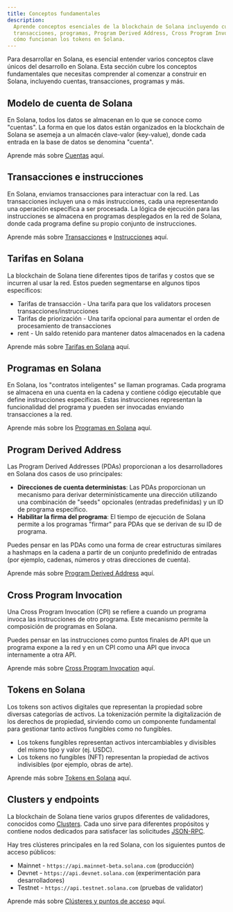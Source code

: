 ```yaml
---
title: Conceptos fundamentales
description:
  Aprende conceptos esenciales de la blockchain de Solana incluyendo cuentas,
  transacciones, programas, Program Derived Address, Cross Program Invocation, y
  cómo funcionan los tokens en Solana.
---
```


Para desarrollar en Solana, es esencial entender varios conceptos clave únicos
del desarrollo en Solana. Esta sección cubre los conceptos fundamentales que
necesitas comprender al comenzar a construir en Solana, incluyendo cuentas,
transacciones, programas y más.

## Modelo de cuenta de Solana

En Solana, todos los datos se almacenan en lo que se conoce como "cuentas". La
forma en que los datos están organizados en la blockchain de Solana se asemeja a
un almacén clave-valor (key-value), donde cada entrada en la base de datos se
denomina "cuenta".

Aprende más sobre [Cuentas](/docs/core/accounts) aquí.

## Transacciones e instrucciones

En Solana, enviamos transacciones para interactuar con la red. Las transacciones
incluyen una o más instrucciones, cada una representando una operación
específica a ser procesada. La lógica de ejecución para las instrucciones se
almacena en programas desplegados en la red de Solana, donde cada programa
define su propio conjunto de instrucciones.

Aprende más sobre [Transacciones](/docs/core/transactions) e
[Instrucciones](/docs/core/transactions#instruction) aquí.

## Tarifas en Solana

La blockchain de Solana tiene diferentes tipos de tarifas y costos que se
incurren al usar la red. Estos pueden segmentarse en algunos tipos específicos:

- Tarifas de transacción - Una tarifa para que los validators procesen
  transacciones/instrucciones
- Tarifas de priorización - Una tarifa opcional para aumentar el orden de
  procesamiento de transacciones
- rent - Un saldo retenido para mantener datos almacenados en la cadena

Aprende más sobre [Tarifas en Solana](/docs/core/fees) aquí.

## Programas en Solana

En Solana, los "contratos inteligentes" se llaman programas. Cada programa se
almacena en una cuenta en la cadena y contiene código ejecutable que define
instrucciones específicas. Estas instrucciones representan la funcionalidad del
programa y pueden ser invocadas enviando transacciones a la red.

Aprende más sobre los [Programas en Solana](/docs/core/programs) aquí.

## Program Derived Address

Las Program Derived Addresses (PDAs) proporcionan a los desarrolladores en
Solana dos casos de uso principales:

- **Direcciones de cuenta deterministas**: Las PDAs proporcionan un mecanismo
  para derivar determinísticamente una dirección utilizando una combinación de
  "seeds" opcionales (entradas predefinidas) y un ID de programa específico.
- **Habilitar la firma del programa**: El tiempo de ejecución de Solana permite
  a los programas "firmar" para PDAs que se derivan de su ID de programa.

Puedes pensar en las PDAs como una forma de crear estructuras similares a
hashmaps en la cadena a partir de un conjunto predefinido de entradas (por
ejemplo, cadenas, números y otras direcciones de cuenta).

Aprende más sobre [Program Derived Address](/docs/core/pda) aquí.

## Cross Program Invocation

Una Cross Program Invocation (CPI) se refiere a cuando un programa invoca las
instrucciones de otro programa. Este mecanismo permite la composición de
programas en Solana.

Puedes pensar en las instrucciones como puntos finales de API que un programa
expone a la red y en un CPI como una API que invoca internamente a otra API.

Aprende más sobre [Cross Program Invocation](/docs/core/cpi) aquí.

## Tokens en Solana

Los tokens son activos digitales que representan la propiedad sobre diversas
categorías de activos. La tokenización permite la digitalización de los derechos
de propiedad, sirviendo como un componente fundamental para gestionar tanto
activos fungibles como no fungibles.

- Los tokens fungibles representan activos intercambiables y divisibles del
  mismo tipo y valor (ej. USDC).
- Los tokens no fungibles (NFT) representan la propiedad de activos indivisibles
  (por ejemplo, obras de arte).

Aprende más sobre [Tokens en Solana](/docs/core/tokens) aquí.

## Clusters y endpoints

La blockchain de Solana tiene varios grupos diferentes de validadores, conocidos
como [Clusters](/docs/references/clusters). Cada uno sirve para diferentes
propósitos y contiene nodos dedicados para satisfacer las solicitudes
[JSON-RPC](/docs/rpc/).

Hay tres clústeres principales en la red Solana, con los siguientes puntos de
acceso públicos:

- Mainnet - `https://api.mainnet-beta.solana.com` (producción)
- Devnet - `https://api.devnet.solana.com` (experimentación para
  desarrolladores)
- Testnet - `https://api.testnet.solana.com` (pruebas de validator)

Aprende más sobre [Clústeres y puntos de acceso](/docs/references/clusters)
aquí.
